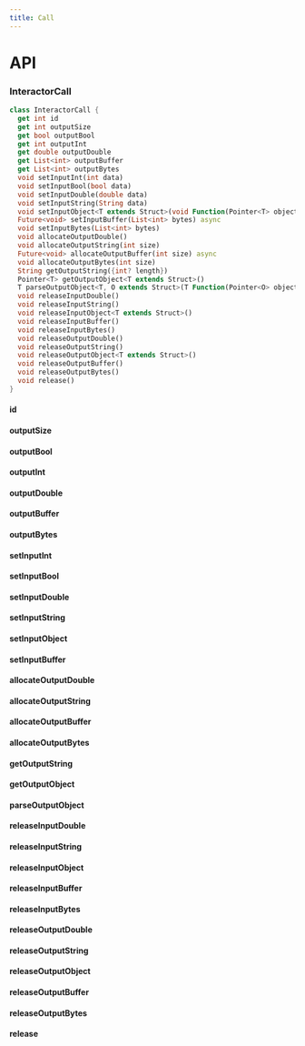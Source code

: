 ```yaml
---
title: Call
---
```


# API

### InteractorCall 

```dart title="Declaration"
class InteractorCall {
  get int id
  get int outputSize
  get bool outputBool
  get int outputInt
  get double outputDouble
  get List<int> outputBuffer
  get List<int> outputBytes
  void setInputInt(int data) 
  void setInputBool(bool data)
  void setInputDouble(double data)
  void setInputString(String data)
  void setInputObject<T extends Struct>(void Function(Pointer<T> object)? configurator) 
  Future<void> setInputBuffer(List<int> bytes) async 
  void setInputBytes(List<int> bytes)
  void allocateOutputDouble()
  void allocateOutputString(int size)
  Future<void> allocateOutputBuffer(int size) async 
  void allocateOutputBytes(int size) 
  String getOutputString({int? length})
  Pointer<T> getOutputObject<T extends Struct>()
  T parseOutputObject<T, O extends Struct>(T Function(Pointer<O> object) mapper) 
  void releaseInputDouble()
  void releaseInputString()
  void releaseInputObject<T extends Struct>()
  void releaseInputBuffer()
  void releaseInputBytes()
  void releaseOutputDouble()
  void releaseOutputString()
  void releaseOutputObject<T extends Struct>()
  void releaseOutputBuffer()
  void releaseOutputBytes()
  void release()
}
```

#### id
#### outputSize
#### outputBool
#### outputInt
#### outputDouble
#### outputBuffer
#### outputBytes
#### setInputInt
#### setInputBool
#### setInputDouble
#### setInputString
#### setInputObject
#### setInputBuffer
#### allocateOutputDouble
#### allocateOutputString
#### allocateOutputBuffer
#### allocateOutputBytes
#### getOutputString
#### getOutputObject
#### parseOutputObject
#### releaseInputDouble
#### releaseInputString
#### releaseInputObject
#### releaseInputBuffer
#### releaseInputBytes
#### releaseOutputDouble
#### releaseOutputString
#### releaseOutputObject
#### releaseOutputBuffer
#### releaseOutputBytes
#### release